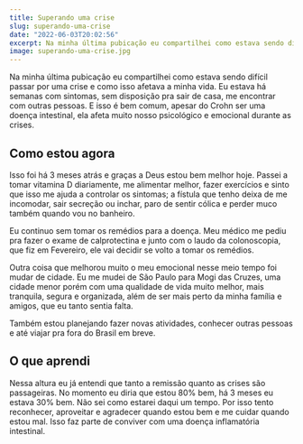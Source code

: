 ```yaml
---
title: Superando uma crise
slug: superando-uma-crise
date: "2022-06-03T20:02:56"
excerpt: Na minha última pubicação eu compartilhei como estava sendo difícil passar por uma crise e como isso afetava a minha vida. Estou estou bem melhor e queria compartilhar esse momento também.
image: superando-uma-crise.jpg
---
```


Na minha última pubicação eu compartilhei como estava sendo difícil passar por uma crise e como isso afetava a minha vida. Eu estava há semanas com sintomas, sem disposição pra sair de casa, me encontrar com outras pessoas. E isso é bem comum, apesar do Crohn ser uma doença intestinal, ela afeta muito nosso psicológico e emocional durante as crises.

## Como estou agora
Isso foi há 3 meses atrás e graças a Deus estou bem melhor hoje. Passei a tomar vitamina D diariamente, me alimentar melhor, fazer exercícios e sinto que isso me ajuda a controlar os sintomas; a fístula que tenho deixa de me incomodar, sair secreção ou inchar, paro de sentir cólica e perder muco também quando vou no banheiro.

Eu continuo sem tomar os remédios para a doença. Meu médico me pediu pra fazer o exame de calprotectina e junto com o laudo da colonoscopia, que fiz em Fevereiro, ele vai decidir se volto a tomar os remédios.

Outra coisa que melhorou muito o meu emocional nesse meio tempo foi mudar de cidade. Eu me mudei de São Paulo para Mogi das Cruzes, uma cidade menor porém com uma qualidade de vida muito melhor, mais tranquila, segura e organizada, além de ser mais perto da minha família e amigos, que eu tanto sentia falta.

Também estou planejando fazer novas atividades, conhecer outras pessoas e até viajar pra fora do Brasil em breve.

## O que aprendi
Nessa altura eu já entendi que tanto a remissão quanto as crises são passageiras. No momento eu diria que estou 80% bem, há 3 meses eu estava 30% bem. Não sei como estarei daqui um tempo. Por isso tento reconhecer, aproveitar e agradecer quando estou bem e me cuidar quando estou mal. Isso faz parte de conviver com uma doença inflamatória intestinal.